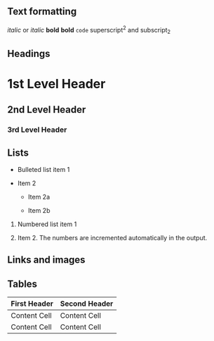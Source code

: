Text formatting 
------------------------------------------------------------

*italic*  or _italic_
**bold**   __bold__
`code`
superscript^2^ and subscript~2~

Headings
------------------------------------------------------------

# 1st Level Header

## 2nd Level Header

### 3rd Level Header

Lists
------------------------------------------------------------

*   Bulleted list item 1

*   Item 2

    * Item 2a

    * Item 2b

1.  Numbered list item 1

1.  Item 2. The numbers are incremented automatically in the output.

Links and images
------------------------------------------------------------


Tables 
------------------------------------------------------------

First Header  | Second Header
------------- | -------------
Content Cell  | Content Cell
Content Cell  | Content Cell